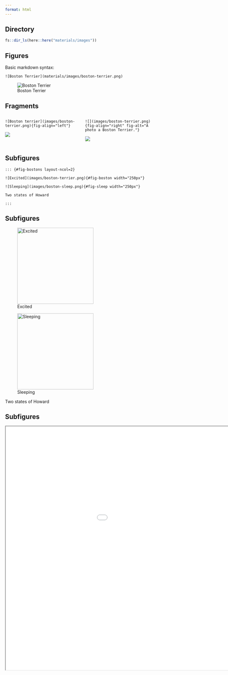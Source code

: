 ```yaml
---
format: html
---
```


## Directory

```r
fs::dir_ls(here::here("materials/images"))
```


## Figures

Basic markdown syntax:

```
![Boston Terrier](materials/images/boston-terrier.png)
```

![Boston Terrier](../../images/boston-terrier.png)

## Fragments

:::: columns

::: {.column width="50%"}

```
![Boston terrier](images/boston-terrier.png){fig-align="left"}
```
![](images/boston-terrier.png)
:::

::: {.column width="50%"}

```
![](images/boston-terrier.png){fig-align="right" fig-alt="A photo a Boston Terrier."}
```

![](images/boston-terrier.png){fig-align="right" fig-alt="A photo a Boston Terrier."}

:::

::::

## Subfigures

```
::: {#fig-bostons layout-ncol=2}

![Excited](images/boston-terrier.png){#fig-boston width="250px"}

![Sleeping](images/boston-sleep.png){#fig-sleep width="250px"}

Two states of Howard

:::
```

## Subfigures

::: {#fig-bostons layout-ncol=2}

![Excited](images/boston-terrier.png){#fig-boston width="250px"}

![Sleeping](images/boston-sleep.png){#fig-sleep width="250px"}

Two states of Howard

:::

## Subfigures

<iframe src="sub-figure.html" height="800px" width="1200px"></iframe>